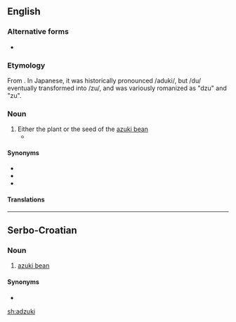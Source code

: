 ==English==
{{wikipedia|Adzuki bean|adzuki}}

===Alternative forms===
* {{l|en|adzuki bean}}

===Etymology===
From {{etyl|ja|en}} {{m|ja|小豆|tr=azuki}}. In Japanese, it was historically pronounced /aduki/, but /du/ eventually transformed into /zu/, and was variously romanized as "dzu" and "zu".

===Noun===
{{en-noun}}

# Either the plant or the seed of the [[azuki bean]]
#* {{quote-book|2003|Carla Emery|The Encyclopedia of Country Living|url=http://books.google.com/books?id=8vqp_XLfNKYC|edition=9th ed.|page=289|isbn=157061377X
|passage='''Adzukis''' need 118 days to start bearing.}}

====Synonyms====
* {{l|en|azuki}}
* {{l|en|adzuki bean}}
* {{l|en|azuki bean}}

====Translations====
{{trans-see|azuki bean}}

----

==Serbo-Croatian==

===Noun===
{{sh-noun|r|g=m|адзуки}}

# [[azuki bean]]

====Synonyms====
* {{l|sh|azuki}}

[[sh:adzuki]]